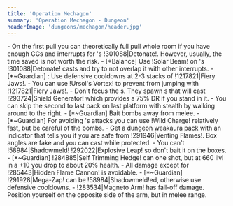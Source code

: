 ```yaml
---
title: 'Operation Mechagon'
summary: 'Operation Mechagon - Dungeon'
headerImage: 'dungeons/mechagon/header.jpg'
---
```


<BossCard title="Trash">
- On the first pull you can theoretically full pull whole room if you have enough CCs and interrupts for <Wowhead type="npc" id="151657"/>'s !301088|Detonate!. However, usually, the time saved is not worth the risk.
- [*Balance] Use !Solar Beam! on <Wowhead type="npc" id="151657"/>'s !301088|Detonate! casts and try to not overlap it with other interrupts.
- [*~Guardian] <Wowhead type="npc" id="151773"/>: Use defensive cooldowns at 2-3 stacks of !1217821|Fiery Jaws!.
- You can use !Ursol's Vortex! to prevent <Wowhead type="npc" id="151773"/> from jumping with !1217821|Fiery Jaws!.
- Don't focus the <Wowhead type="npc" id="144299"/>s. They spawn <Wowhead type="npc" id="151579"/>s that will cast !293724|Shield Generator! which provides a 75% DR if you stand in it.
- You can skip the second to last pack on last platform with stealth by walking around to the right.
</BossCard>

<BossCard title="The Platinum Pummeler" id="144244">
- [*~Guardian] Bait bombs away from melee.
- [*~Guardian] For avoiding <Wowhead type="npc" id="145185"/>'s attacks you can use !Wild Charge! relatively fast, but be careful of the bombs. 
</BossCard>

<BossCard title="K.U.-J.0" id="144246">
- Get a dungeon weakaura pack with an indicator that tells you if you are safe from !291946|Venting Flames!. Box angles are fake and you can cast while protected.
- You can't !58984|Shadowmeld! !292022|Explosive Leap! so don't bait it on the boxes.
</BossCard>

<BossCard title="Head Machinist Sparkflux" id="144248">
- [*~Guardian] !284885|Self Trimming Hedge! can one shot, but at 660 ilvl in a +10 you drop to about 20% health.
- All damage except for !285443|Hidden Flame Cannon! is avoidable.
</BossCard>

<BossCard title="King Mechagon" id="152619">
- [*~Guardian] !291928|Mega-Zap! can be !58984|Shadowmeld!ed, otherwise use defensive cooldowns.
- !283534|Magneto Arm! has fall-off damage. Position yourself on the opposite side of the arm, but in melee range.
</BossCard>
